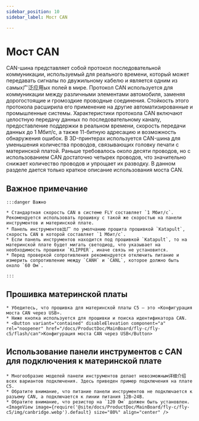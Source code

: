 ```yaml
---
sidebar_position: 10
sidebar_label: Мост CAN

---
```




# Мост CAN

CAN-шина представляет собой протокол последовательной коммуникации, используемый для реального времени, который может передавать сигналы по двужильному кабелю и является одним из самых广泛应用ых полей в мире. Протокол CAN используется для коммуникации между различными элементами автомобиля, заменяя дорогостоящие и громоздкие проводные соединения. Стойкость этого протокола расширила его применение на другие автоматизированные и промышленные системы. Характеристики протокола CAN включают целостную передачу данных по последовательному каналу, предоставление поддержки в реальном времени, скорость передачи данных до 1 Мбит/с, а также 11-битную адресацию и возможность обнаружения ошибок.
В 3D-принтерах используется CAN-шина для уменьшения количества проводов, связывающих головку печати с материнской платой. Раньше требовалось около десяти проводов, но с использованием CAN достаточно четырех проводов, что значительно снижает количество проводов и упрощает их разводку.
В данном разделе дается только краткое описание использования моста CAN.



## Важное примечание

    :::danger Важно

    * Стандартная скорость CAN в системе FLY составляет `1 Мбит/с`. Рекомендуется использовать прошивку с такой же скоростью на панели инструментов и материнской плате.
    * Панель инструментов出厂 по умолчанию прошита прошивкой `Katapult`, скорость CAN в которой составляет `1 Мбит/с`.
    * Если панель инструментов находится под прошивкой `Katapult`, то на материнской плате будет мигать светодиод, что указывает на необходимость прошивки `KLIPPER`, иначе связь не установится.
    * Перед проверкой сопротивления рекомендуется отключить питание и измерить сопротивление между `CANH` и `CANL`, которое должно быть около `60 Ом`.

    :::

## Прошивка материнской платы

    * Убедитесь, что прошивка для материнской платы C5 — это «Конфигурация моста CAN через USB».
    * Ниже кнопка используется для прошивки и поиска идентификатора CAN.
    * <Button variant="contained" disableElevation component="a" rel="noopener" href="/docs/ProductDoc/MainBoard/fly-c/fly-c5/flash/can">Конфигурация моста CAN через USB</Button>


## Использование панели инструментов с CAN для подключения к материнской плате

    * Многообразие моделей панели инструментов делает невозможным详细介绍 всех вариантов подключения. Здесь приведен пример подключения на плате C5.
    * Обратите внимание, что питание панели инструментов не подключается к разъему CAN, а подключается к линии питания 12В–24В.
    * Обратите внимание, что резистор на `120 Ом` должен быть установлен.
    <ImageView image={require('@site/docs/ProductDoc/MainBoard/fly-c/fly-c5/img/canbridge.webp').default} size="80%" align="center" />

